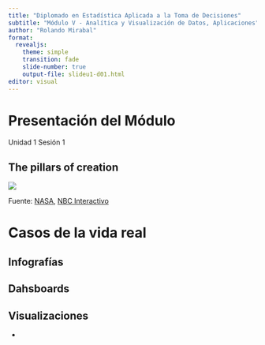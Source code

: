 ```yaml
---
title: "Diplomado en Estadística Aplicada a la Toma de Decisiones"
subtitle: "Módulo V - Analítica y Visualización de Datos, Aplicaciones"
author: "Rolando Mirabal"
format: 
  revealjs:
    theme: simple
    transition: fade
    slide-number: true
    output-file: slideu1-d01.html
editor: visual
---
```


# Presentación del Módulo

Unidad 1 Sesión 1

## The pillars of creation

![](images/thepillarsofcreation.png)

::: aside
Fuente: [NASA](https://www.nasa.gov/feature/goddard/2022/nasa-s-webb-takes-star-filled-portrait-of-pillars-of-creation), [NBC Interactivo](https://www.nbcnews.com/data-graphics/compare-photos-nasas-james-webb-space-telescope-hubble-space-telescope-rcna37875)
:::

# Casos de la vida real

## Infografías

## Dahsboards

## Visualizaciones

-   
